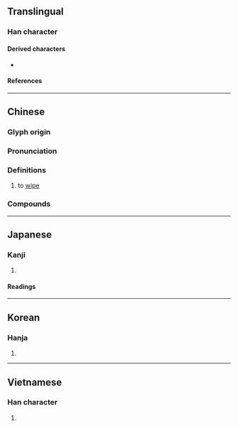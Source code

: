 {{character info/new}}
==Translingual==

===Han character===
{{Han char|rn=64|rad=手|as=06|sn=9|four=53040|canj=QIPM|ids=⿰扌式}}

====Derived characters====
* {{l|mul|[[𢁊]]}}

====References====
{{Han ref|kx=0427.200|dkj=11989|dj=0776.170|hdz=31865.030|uh=62ED}}

----

==Chinese==
{{zh-forms}}

===Glyph origin===
{{Han etym}}

===Pronunciation===
{{zh-pron
|m=shì
|c=sik1
|h=pfs=chhu̍t
|mn=qz:siak/xm,zz:sek/chhit
|mn_note=siak/sek - literary; chhit - vernacular
|mn-t=sêg4/cig4
|mn-t_note=cig4 - vernacular (俗)
|mc=y
|oc=y
|cat=v
}}

===Definitions===
{{zh-hanzi}}

# to [[wipe]]

===Compounds===
{{zh-der|傾耳拭目|拭目以俟|拭目|拂拭|拭目以待|擦拭|拭淚|拭目而待|洗拭|拭目而觀|抆拭|抹拭|拭目傾耳|拭目以觀|膏脣拭舌|舔拭|拭去}}

----

==Japanese==

===Kanji===
{{ja-kanji|grade=|rs=手06}}

# {{defn|lang=ja|sort=手06}}

====Readings====
{{ja-readings
|goon=しき
|kanon=しょく
|kun=ぬぐ-う, ふ-く
}}

----

==Korean==

===Hanja===
{{ko-hanja|hangeul=식|eumhun=|rv=sik|mr=sik|y=sik}}

# {{defn|lang=ko|sort=手06}}

----

==Vietnamese==

===Han character===
{{vi-hantu|rị|rs=手06}}

# {{defn|lang=vi|sort=手06}}